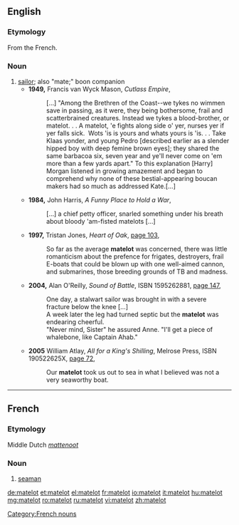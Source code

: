 ==English==

===Etymology===
From the French.

===Noun===
{{en-noun}}

# [[sailor]]; also "mate;" boon companion
#* '''1949,''' Francis van Wyck Mason, ''Cutlass Empire'',
#*:[&hellip;]  "Among the Brethren of the Coast--we tykes no wimmen save in passing, as it were, they being bothersome, frail and scatterbrained creatures. Instead we tykes a blood-brother, or matelot. . . A matelot, 'e fights along side o' yer, nurses yer if yer falls sick.  Wots 'is is yours and whats yours is 'is. . . Take Klaas yonder, and young Pedro [described earlier as a slender hipped boy with deep femine brown eyes]; they shared the same barbacoa six, seven year and ye'll never come on 'em more than a few yards apart."  To this explanation [Harry] Morgan listened in growing amazement and began to comprehend why none of these bestial-appearing boucan makers had so much as addressed Kate.[&hellip;]
#* '''1984,''' John Harris, ''A Funny Place to Hold a War'',
#*:[&hellip;] a chief petty officer, snarled something under his breath about bloody 'am-fisted matelots [&hellip;]
#* '''1997,''' Tristan Jones, ''Heart of Oak'', [http://books.google.com/books?vid=ISBN1574090194&id=v_KgYDwH9lsC&pg=PA103&lpg=PA103&dq=matelot+ship&sig=QDHI9me2dRfGRDYt2XzON6viuZQ page 103],
#*:So far as the average '''matelot''' was concerned, there was little romanticism about the prefence for frigates, destroyers, frail E-boats that could be blown up with one well-aimed cannon, and submarines, those breeding grounds of TB and madness.
#* '''2004,''' Alan O'Reilly, ''Sound of Battle'', ISBN 1595262881, [http://books.google.com/books?vid=ISBN1595262881&id=Ay-iHQZ2WhYC&pg=PA147&lpg=PA147&ots=R6gmjSkYEd&dq=%22the+leg+had+turned+septic+but+the+matelot+was+endearingly+cheerful%22&sig=3XHH4iipBoTF6vJJPDgM-3u293U page 147],
#*:One day, a stalwart sailor was brought in with a severe fracture below the knee [&hellip;]
#*:A week later the leg had turned septic but the '''matelot''' was endearing cheerful.
#*:"Never mind, Sister" he assured Anne. "I'll get a piece of whalebone, like Captain Ahab."
#* '''2005''' William Atlay, ''All for a King's Shilling'', Melrose Press, ISBN 190522625X, [http://books.google.com/books?vid=ISBN190522625X&id=1CzRwj5CHLQC&pg=PA72&lpg=PA72&dq=matelot&num=100&sig=6OZxOLjHkI3yBWPKTDz6vr4WISk page 72],
#*: Our '''matelot''' took us out to sea in what I believed was not a very seaworthy boat.

----

==French==

===Etymology===
Middle Dutch ''[[mattenoot]]''

===Noun===
{{fr-noun|m}}

# [[seaman]]

[[Category:French nouns]]{{attention|fr}}

[[de:matelot]]
[[et:matelot]]
[[el:matelot]]
[[fr:matelot]]
[[io:matelot]]
[[it:matelot]]
[[hu:matelot]]
[[mg:matelot]]
[[ro:matelot]]
[[ru:matelot]]
[[vi:matelot]]
[[zh:matelot]]